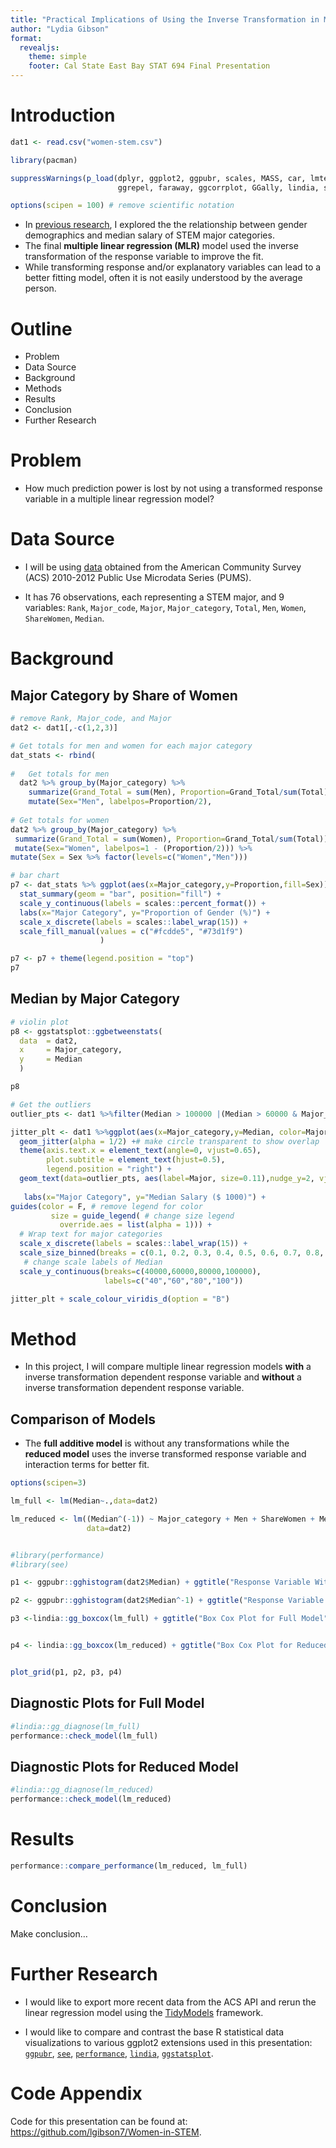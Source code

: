 ```yaml
---
title: "Practical Implications of Using the Inverse Transformation in MLR"
author: "Lydia Gibson"
format: 
  revealjs:
    theme: simple
    footer: Cal State East Bay STAT 694 Final Presentation
---
```


# Introduction

```r
dat1 <- read.csv("women-stem.csv")

library(pacman)

suppressWarnings(p_load(dplyr, ggplot2, ggpubr, scales, MASS, car, lmtest, 
                        ggrepel, faraway, ggcorrplot, GGally, lindia, see, performance, ggstatsplot, rstantools, PMCMRplus, cowplot))

options(scipen = 100) # remove scientific notation
```

- In [previous research](https://github.com/lgibson7/Gender-Wage-Inequality-in-STEM), I explored the the relationship between gender demographics and median salary of STEM major categories. 
- The final **multiple linear regression (MLR)** model used the inverse transformation of the response variable to improve the fit.
- While transforming response and/or explanatory variables can lead to a better fitting model, often it is not easily understood by the average person. 

# Outline

- Problem
- Data Source
- Background
- Methods
- Results
- Conclusion
- Further Research

# Problem

- How much prediction power is lost by not using a transformed response variable in a multiple linear regression model?

# Data Source

- I will be using [data](https://github.com/fivethirtyeight/data/blob/master/college-majors/women-stem.csv) obtained from the American Community Survey (ACS) 2010-2012 Public Use Microdata Series (PUMS). 

- It has 76 observations, each representing a STEM major, and 9 variables: `Rank`, `Major_code`, `Major`, `Major_category`, `Total`, `Men`, `Women`, `ShareWomen`, `Median`. 


# Background

## Major Category by Share of Women

```r

# remove Rank, Major_code, and Major
dat2 <- dat1[,-c(1,2,3)] 

# Get totals for men and women for each major category
dat_stats <- rbind(
  
#   Get totals for men
  dat2 %>% group_by(Major_category) %>%
    summarize(Grand_Total = sum(Men), Proportion=Grand_Total/sum(Total)) %>%
    mutate(Sex="Men", labelpos=Proportion/2),
  
# Get totals for women
dat2 %>% group_by(Major_category) %>%
 summarize(Grand_Total = sum(Women), Proportion=Grand_Total/sum(Total)) %>%
 mutate(Sex="Women", labelpos=1 - (Proportion/2))) %>% 
mutate(Sex = Sex %>% factor(levels=c("Women","Men")))

# bar chart
p7 <- dat_stats %>% ggplot(aes(x=Major_category,y=Proportion,fill=Sex)) +
  stat_summary(geom = "bar", position="fill") +
  scale_y_continuous(labels = scales::percent_format()) + 
  labs(x="Major Category", y="Proportion of Gender (%)") +
  scale_x_discrete(labels = scales::label_wrap(15)) +
  scale_fill_manual(values = c("#fcdde5", "#73d1f9") 
                    )

p7 <- p7 + theme(legend.position = "top")
p7


```

## Median by Major Category

```r
# violin plot
p8 <- ggstatsplot::ggbetweenstats(
  data  = dat2,
  x     = Major_category,
  y     = Median
  )

p8
```




```r

# Get the outliers
outlier_pts <- dat1 %>%filter(Median > 100000 |(Median > 60000 & Major_category == "Physical Sciences"))

jitter_plt <- dat1 %>%ggplot(aes(x=Major_category,y=Median, color=Major_category, size=ShareWomen)) +
  geom_jitter(alpha = 1/2) +# make circle transparent to show overlap
  theme(axis.text.x = element_text(angle=0, vjust=0.65),
        plot.subtitle = element_text(hjust=0.5),
        legend.position = "right") +
  geom_text(data=outlier_pts, aes(label=Major, size=0.11),nudge_y=2, vjust=-1.6, hjust=0.7, color = "black") + # label outliers
  
   labs(x="Major Category", y="Median Salary ($ 1000)") +
guides(color = F, # remove legend for color
         size = guide_legend( # change size legend
           override.aes = list(alpha = 1))) +
  # Wrap text for major categories
  scale_x_discrete(labels = scales::label_wrap(15)) +
  scale_size_binned(breaks = c(0.1, 0.2, 0.3, 0.4, 0.5, 0.6, 0.7, 0.8, 0.9, 1.0)) +
   # change scale labels of Median
  scale_y_continuous(breaks=c(40000,60000,80000,100000),
                     labels=c("40","60","80","100")) 

jitter_plt + scale_colour_viridis_d(option = "B")

```


# Method

- In this project, I will compare multiple linear regression models **with** a inverse transformation dependent response variable and **without** a inverse transformation dependent response variable.


## Comparison of Models

- The **full additive model** is without any transformations while the **reduced model** uses the inverse transformed response variable and interaction terms for better fit.

```r
options(scipen=3)

lm_full <- lm(Median~.,data=dat2)

lm_reduced <- lm((Median^(-1)) ~ Major_category + Men + ShareWomen + Men*ShareWomen,
                 data=dat2)


#library(performance)
#library(see)

p1 <- ggpubr::gghistogram(dat2$Median) + ggtitle("Response Variable Without Transformation")

p2 <- ggpubr::gghistogram(dat2$Median^-1) + ggtitle("Response Variable With Transformation")

p3 <-lindia::gg_boxcox(lm_full) + ggtitle("Box Cox Plot for Full Model")


p4 <- lindia::gg_boxcox(lm_reduced) + ggtitle("Box Cox Plot for Reduced Model")


plot_grid(p1, p2, p3, p4)
```




## Diagnostic Plots for Full Model

```r
#lindia::gg_diagnose(lm_full)
performance::check_model(lm_full)
```

## Diagnostic Plots for Reduced Model

```r
#lindia::gg_diagnose(lm_reduced)
performance::check_model(lm_reduced)
```



# Results

```r
performance::compare_performance(lm_reduced, lm_full)
```



# Conclusion

 Make conclusion... 

# Further Research

-   I would like to export more recent data from the ACS API and rerun the linear regression model using the [TidyModels](https://github.com/tidymodels) framework.

-   I would like to compare and contrast the base R statistical data visualizations to various ggplot2 extensions used in this presentation: [`ggpubr`](https://github.com/kassambara/ggpubr), [`see`](https://github.com/easystats/see), [`performance`](https://github.com/easystats/performance), [`lindia`](https://github.com/yeukyul/lindia), [`ggstatsplot`](https://github.com/IndrajeetPatil/ggstatsplot).

# Code Appendix

Code for this presentation can be found at: <https://github.com/lgibson7/Women-in-STEM>.

